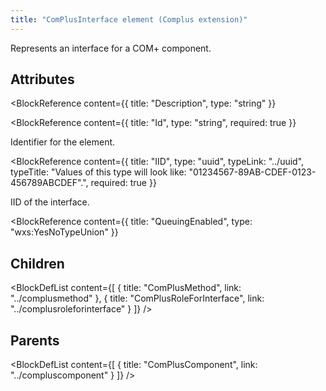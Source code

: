 ```yaml
---
title: "ComPlusInterface element (Complus extension)"
---
```



Represents an interface for a COM+ component.


## Attributes

<BlockWrapper>

  <BlockReference
    content={{
      title: "Description",
      type: "string"
    }}
  >
  
  </BlockReference>

  <BlockReference
    content={{
      title: "Id",
      type: "string",
      required: true
    }}
  >
  Identifier for the element.
  </BlockReference>

  <BlockReference
    content={{
      title: "IID",
      type: "uuid",
      typeLink: "../uuid",
      typeTitle: "Values of this type will look like: \"01234567-89AB-CDEF-0123-456789ABCDEF\".",
      required: true
    }}
  >
  IID of the interface.
  </BlockReference>

  <BlockReference
    content={{
      title: "QueuingEnabled",
      type: "wxs:YesNoTypeUnion"
    }}
  >
  
  </BlockReference>

</BlockWrapper>

## Children

<BlockDefList content={[
    {
      title: "ComPlusMethod",
      link: "../complusmethod"
    },
    {
      title: "ComPlusRoleForInterface",
      link: "../complusroleforinterface"
    }
  ]}
/>

## Parents

<BlockDefList content={[
    {
      title: "ComPlusComponent",
      link: "../compluscomponent"
    }
  ]}
/>